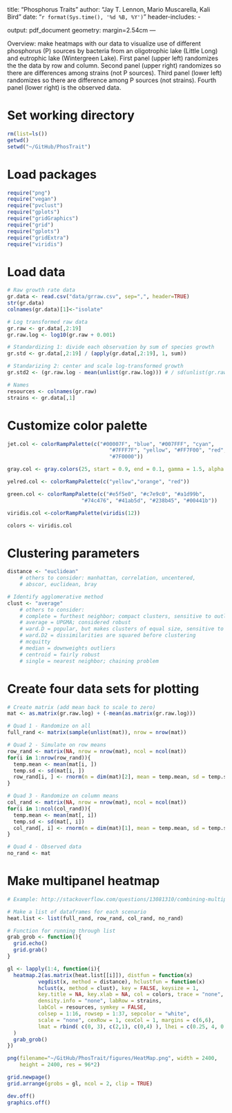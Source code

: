 title: "Phosphorus Traits"
author: "Jay T. Lennon, Mario Muscarella, Kali Bird"
date: "`r format(Sys.time(), '%d %B, %Y')`"
header-includes:
  - \usepackage{array}
output: pdf_document
geometry: margin=2.54cm
---

Overview: make heatmaps with our data to visualize use of different phosphorus (P) sources by bacteria from an oligotrophic lake (Little Long) and eutrophic lake (Wintergreen Lake). First panel (upper left) randomizes the the data by row and column. Second panel (upper right) randomizes so there are differences among strains (not P sources). Third panel (lower left) randomizes so there are difference among P sources (not strains). Fourth panel (lower right) is the observed data. 

# Set working directory
```r
rm(list=ls())
getwd()
setwd("~/GitHub/PhosTrait")
```

# Load packages
```r
require("png")
require("vegan")
require("pvclust")
require("gplots")
require("gridGraphics")
require("grid")
require("gplots")
require("gridExtra")
require("viridis")
```

# Load data 
```r
# Raw growth rate data
gr.data <- read.csv("data/grraw.csv", sep=",", header=TRUE)
str(gr.data)
colnames(gr.data)[1]<-"isolate"

# Log transformed raw data 
gr.raw <- gr.data[,2:19]
gr.raw.log <- log10(gr.raw + 0.001)

# Standardizing 1: divide each observation by sum of species growth
gr.std <- gr.data[,2:19] / (apply(gr.data[,2:19], 1, sum))

# Standarizing 2: center and scale log-transformed growth
gr.std2 <- (gr.raw.log - mean(unlist(gr.raw.log))) # / sd(unlist(gr.raw.log))

# Names
resources <- colnames(gr.raw)
strains <- gr.data[,1]
```

# Customize color palette
```r
jet.col <- colorRampPalette(c("#00007F", "blue", "#007FFF", "cyan", 
                                 "#7FFF7F", "yellow", "#FF7F00", "red", 
                                 "#7F0000"))

gray.col <- gray.colors(25, start = 0.9, end = 0.1, gamma = 1.5, alpha = 1)

yelred.col <- colorRampPalette(c("yellow","orange", "red"))

green.col <- colorRampPalette(c("#e5f5e0", "#c7e9c0", "#a1d99b", 
                        "#74c476", "#41ab5d", "#238b45", "#00441b"))

viridis.col <-colorRampPalette(viridis(12))

colors <- viridis.col
```

# Clustering parameters
```r
distance <- "euclidean" 
    # others to consider: manhattan, correlation, uncentered,
    # abscor, euclidean, bray

# Identify agglomerative method
clust <- "average"   
    # others to consider:
    # complete = furthest neighbor; compact clusters, sensitive to outliers
    # average = UPGMA; considered robust
    # ward.D = popular, but makes clusters of equal size, sensitive to outliers
    # ward.D2 = dissimilarities are squared before clustering
    # mcquitty
    # median = downweights outliers
    # centroid = fairly robust
    # single = nearest neighbor; chaining problem
```

# Create four data sets for plotting
```r
# Create matrix (add mean back to scale to zero)
mat <- as.matrix(gr.raw.log) + (-mean(as.matrix(gr.raw.log)))

# Quad 1 - Randomize on all
full_rand <- matrix(sample(unlist(mat)), nrow = nrow(mat))

# Quad 2 - Simulate on row means
row_rand <- matrix(NA, nrow = nrow(mat), ncol = ncol(mat))
for(i in 1:nrow(row_rand)){
  temp.mean <- mean(mat[i, ])
  temp.sd <- sd(mat[i, ])
  row_rand[i, ] <- rnorm(n = dim(mat)[2], mean = temp.mean, sd = temp.sd * 0.1)
}

# Quad 3 - Randomize on column means
col_rand <- matrix(NA, nrow = nrow(mat), ncol = ncol(mat))
for(i in 1:ncol(col_rand)){
  temp.mean <- mean(mat[, i])
  temp.sd <- sd(mat[, i])
  col_rand[, i] <- rnorm(n = dim(mat)[1], mean = temp.mean, sd = temp.sd * 0.1)
}

# Quad 4 - Observed data
no_rand <- mat
```

# Make multipanel heatmap
```r
# Example: http://stackoverflow.com/questions/13081310/combining-multiple-complex-plots-as-panels-in-a-single-figure

# Make a list of dataframes for each scenario
heat.list <- list(full_rand, row_rand, col_rand, no_rand)

# Function for running through list
grab_grob <- function(){
  grid.echo()
  grid.grab()
}

gl <- lapply(1:4, function(i){
  heatmap.2(as.matrix(heat.list[[i]]), distfun = function(x)  
          vegdist(x, method = distance), hclustfun = function(x)
          hclust(x, method = clust), key = FALSE, keysize = 1,
          key.title = NA, key.xlab = NA, col = colors, trace = "none", 
          density.info = "none", labRow = strains, 
          labCol = resources, symkey = FALSE, 
          colsep = 1:16, rowsep = 1:37, sepcolor = "white",
          scale = "none", cexRow = 1, cexCol = 1, margins = c(6,6),
          lmat = rbind( c(0, 3), c(2,1), c(0,4) ), lhei = c(0.25, 4, 0.25 ),                 
  )
  grab_grob()
})

png(filename="~/GitHub/PhosTrait/figures/HeatMap.png", width = 2400, 
    height = 2400, res = 96*2)

grid.newpage()
grid.arrange(grobs = gl, ncol = 2, clip = TRUE)

dev.off()
graphics.off()
```
